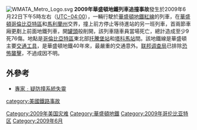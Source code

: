 {{refimprove|time=2009-06-24T00:17:39+00:00}}
{{UTC-4}}
{{Infobox rail accident
|image    = June 22, 2009 WMATA Collision - NTSB accident photo 422860.jpg
|caption  = [[國家運輸安全委員會|國家運輸安全委員會]]公布的事故照片
|title    = 2009年華盛頓地鐵列車追撞事故 <br>June 2009 Washington Metro train collision
|date     = 2009年6月22日
|time     = [[北美東部時區|北美東部時區]]下午5點2分（21:02 UTC）
|location = {{USA}}[[华盛顿哥伦比亚特区|华盛顿]][[东北区_(华盛顿哥伦比亚特区)|东北区]]，{{tsl|en|Takoma (WMATA station)|塔科馬站}}與[[托騰堡站|托騰堡站]]之間。
|coordinates = {{Coord|38|57|36.6|N|77|0|20.9|W|region:US_type:event|display=inline,title}}
|country  = [[美國|美國]]
|line     = [[華盛頓地鐵紅線|華盛頓地鐵紅線]]
|operator = [[華盛頓都會區交通局|華盛頓都會區交通局]]
|type     = 列車相撞/{{tsl|en|telescoping (railway)|相嵌 (交通事故)|相疊}}
|cause    = [[轨道电路|轨道电路]]-機械故障
|trains   = 2輛（{{tsl|en|Washington Metro rolling stock|華盛頓地鐵鐵道機車車輛|2輛6節車廂列車}}）
|deaths   = 9人（包括列車司機）
|injuries = 約80人
|effect   = Temporary suspension of the Automatic Train Operation system
}}

[[File:WMATA_Metro_Logo.svg|thumb]]
'''2009年華盛頓地鐵列車追撞事故'''發生於2009年6月22日下午5時左右（[[UTC−04:00|UTC−04:00]]），一輛行駛於[[華盛頓地鐵|華盛頓地鐵]][[華盛頓地鐵紅線|紅線]]的列車，在[[華盛頓哥倫比亞特區|華盛頓哥倫比亞特區]]和[[馬利蘭州|馬利蘭州]]交界，撞上前方停止等待進站的另一班列車，首兩節車廂更剷上前面地鐵列車，開[[罐頭|罐頭]]般削開，該列車隨車員當場死亡，總計造成至少9死76傷。地點是[[哥倫比亞特區|哥倫比亞特區]]東北部[[托騰堡站|托騰堡站]]和[[塔科馬站|塔科馬站]]間。該地鐵線是華盛頓主要[[交通工具|交通工具]]，是華盛頓地鐵40年來，最嚴重的交通意外。[[联邦调查局|联邦调查局]]已排除[[恐怖襲擊|恐怖襲擊]]，不過成因不明。

== 外參考 ==
* [https://web.archive.org/web/20090627112253/http://hk.news.yahoo.com/article/090623/4/cukg.html 專家﹕疑防撞系統失靈]

{{災難小作品}}

[[Category:2009年美国灾难|Category:2009年美国灾难]]
[[category:美國鐵路事故|category:美國鐵路事故]]
[[Category:華盛頓地鐵|Category:華盛頓地鐵]]
[[Category:2009年哥伦比亚特区|Category:2009年哥伦比亚特区]]
[[Category:2009年6月|Category:2009年6月]]